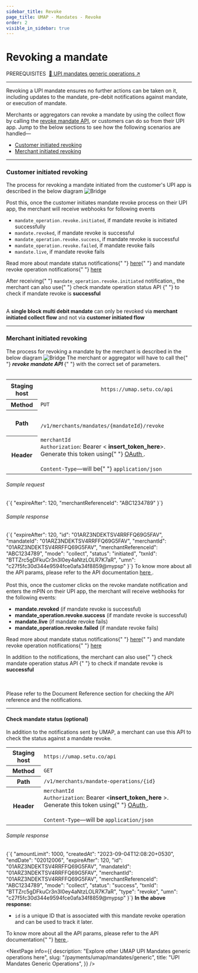 ```yaml
---
sidebar_title: Revoke
page_title: UMAP - Mandates - Revoke
order: 2
visible_in_sidebar: true
---
```


# Revoking a mandate

<Text size="small" weight="600">
    PREREQUISITES&nbsp;
</Text>
<a href="/payments/umap/mandates/generic" target="_self">🌟 UPI mandates generic operations ↗</a>

<hr class="primary" />

Revoking a UPI mandate ensures no further actions can be taken on it, including updates to the mandate, pre-debit notifications against mandate, or execution of mandate.

Merchants or aggregators can revoke a mandate by using the collect flow by calling the <a href="" target="_blank">revoke mandate API</a>, or customers can do so from their UPI app. Jump to the below sections to see how the following scenarios are handled—
- <a href="#customer-initiated-revoking">Customer initiated revoking</a>
- <a href="#merchant-initiated-revoking">Merchant initiated revoking</a>

<hr class="primary" />

### Customer initiated revoking
The process for revoking a mandate initiated from the
customer's UPI app is described in the below diagram
<img
    src="https://storage.googleapis.com/strapi-assets/latest/update-mandate-customer-revoke/update-mandate-customer-revoke.png"
    alt="Bridge"
/>

Post this, once the customer initiates mandate revoke
process on their UPI app, the merchant will receive
webhooks for following events

- <Text><code>mandate_operation.revoke.initiated</code>,&nbsp;if mandate revoke is initiated successfully</Text>
- <Text><code>mandate.revoked</code>,&nbsp;if mandate revoke is successful</Text>
- <Text><code>mandate_operation.revoke.success</code>,&nbsp;if mandate revoke is successful</Text>
- <Text><code>mandate_operation.revoke.failed</code>,&nbsp;if mandate revoke fails</Text>
- <Text><code>mandate.live</code>,&nbsp;if mandate revoke fails</Text>

<p>
    Read more about mandate status notifications{" "}
    <a href="/payments/umap/notifications/mandates">here</a>{" "}
    and mandate revoke operation notifications{" "}
    <a href="/payments/umap/notifications/mandates/revoke">
        here
    </a>
</p>

<p>
    After receiving{" "}
    <code>mandate_operation.revoke.initiated</code> notification,,
    the merchant can also use{" "}
    <Link href="/payments/umap/mandates/generic/revoke#check-mandate-operation-status">
        check mandate operation status API
    </Link>{" "}
    to check if mandate revoke is <b>successful</b>
</p> 
<br/>

<Callout type="tip">
    A <b>single block multi debit mandate</b> can only
    be revoked via <b>merchant initiated collect flow</b> and not via <b>customer initiated flow</b>
</Callout>

<hr class="primary" />

### Merchant initiated revoking
The process for revoking a mandate by the merchant is
described in the below diagram
<img
    src="https://storage.googleapis.com/strapi-assets/latest/update-mandate-merchant-revoke/update-mandate-merchant-revoke.png"
    alt="Bridge"
/>
The merchant or aggregator will have to call the{" "}
<b>
    <i>revoke mandate API</i>
</b>{" "}
with the correct set of parameters. <br></br>
<table>
    <tbody>
        <tr>
            <th>Staging host</th>
            <td>
                <code>
                    https://umap.setu.co/api
                </code>
            </td>
        </tr>
        <tr>
            <th>Method</th>
            <td>
                <code>PUT</code>
            </td>
        </tr>
        <tr>
            <th>Path</th>
            <td>
                <code>
                    /v1/merchants/mandates/&#123;mandateId&#125;/revoke
                </code>
            </td>
        </tr>
        <tr>
            <th>Header</th>
            <td>
                <code>merchantId</code>
                <br />
                <code>Authorization</code>: Bearer &lt;
                <b>insert_token_here</b>&gt;. Generate this
                token using{" "}
                <a
                    href="/payments/umap/api-integration"
                    target="_blank"
                >
                    OAuth
                </a>
                .<br />
                <br />
                <code>Content-Type</code>—will be{" "}
                <code>application/json</code>
            </td>
        </tr>
    </tbody>
</table>
<h6>Sample request</h6>
<CodeBlockWithCopy language="json">
    {`{
"expireAfter": 120,
"merchantReferenceId": "ABC1234789"
}`}
</CodeBlockWithCopy>
<h6>Sample response</h6>
<CodeBlockWithCopy language="json">
    {`{
"expireAfter": 120,
"id": "01ARZ3NDEKTSV4RRFFQ69G5FAV",
"mandateId": "01ARZ3NDEKTSV4RRFFQ69G5FAV",
"merchantId": "01ARZ3NDEKTSV4RRFFQ69G5FAV",
"merchantReferenceId": "ABC1234789",
"mode": "collect",
"status": "initiated",
"txnId": "BTTZrc5gDFkuCr3n3I0ey4aNtzLOLR7K7aR",
"umn": "c27f5fc30d344e9594fce0afa34f8859@mypsp"
}`}
</CodeBlockWithCopy>
To know more about all the API params, please refer to the API
documentation <a
    href="/payments/umap/api-reference#/category~mandates/operation~mandates#revoke"
    target="_blank"
>
    here
</a>.<br/> <br/>
Post this, once the customer clicks on the revoke mandate
notification and enters the mPIN on their UPI app, the
merchant will receive webhooks for the following events:
<ul>
    <li>
        <b>mandate.revoked</b> (if mandate revoke is
        successful)
    </li>
    <li>
        <b>mandate_operation.revoke.success</b> (if mandate
        revoke is successful)
    </li>
    <li>
        <b>mandate.live</b> (if mandate revoke fails)
    </li>
    <li>
        <b>mandate_operation.revoke.failed</b> (if mandate
        revoke fails)
    </li>
</ul>
<p>
    Read more about mandate status notifications{" "}
    <a href="/payments/umap/notifications/mandates">here</a>{" "}
    and mandate revoke operation notifications{" "}
    <a href="/payments/umap/notifications/mandates/revoke">
        here
    </a>
</p>
<p>
    In addition to the notifications, the merchant can also
    use{" "}
    <Link href="/payments/umap/mandates/generic/revoke#check-mandate-operation-status">
        check mandate operation status API
    </Link>{" "}
    to check if mandate revoke is <b>successful</b>
</p> <br></br>
Please refer to the Document Reference section for checking the
API reference and the notifications.

<hr class="primary" />

#### Check mandate status (optional)

In addition to the notifications sent by UMAP, a merchant can use this API to check the status against a mandate revoke.

<table>
    <tbody>
        <tr>
            <th>Staging host</th>
            <td>
                <code>https://umap.setu.co/api</code>
            </td>
        </tr>
        <tr>
            <th>Method</th>
            <td>
                <code>GET</code>
            </td>
        </tr>
        <tr>
            <th>Path</th>
            <td>
                <code>/v1/merchants/mandate-operations/&#123;id&#125;</code>
            </td>
        </tr>
        <tr>
            <th>Header</th>
            <td>
                <code>merchantId</code>
                <br />
                <code>Authorization</code>: Bearer &lt;<b>insert_token_here</b>
                &gt;. Generate this token using{" "}
                <a href="/payments/umap/api-integration" target="_blank">
                    OAuth
                </a>
                .<br />
                <br />
                <code>Content-Type</code>—will be <code>application/json</code>
            </td>
        </tr>
    </tbody>
</table>

<h6>Sample response</h6>
<CodeBlockWithCopy language="json">
    {`{
  "amountLimit": 1000,
  "createdAt": "2023-09-04T12:08:20+0530",
  "endDate": "02012006",
  "expireAfter": 120,
  "id": "01ARZ3NDEKTSV4RRFFQ69G5FAV",
  "mandateId": "01ARZ3NDEKTSV4RRFFQ69G5FAV",
  "merchantId": "01ARZ3NDEKTSV4RRFFQ69G5FAV",
  "merchantReferenceId": "ABC1234789",
  "mode": "collect",
  "status": "success",
  "txnId": "BTTZrc5gDFkuCr3n3I0ey4aNtzLOLR7K7aR",
  "type": "revoke",
  "umn": "c27f5fc30d344e9594fce0afa34f8859@mypsp"
}`}
</CodeBlockWithCopy>
<b>In the above response:</b>
<ul>
    <li>
        <code>id</code> is a unique ID that is associated with this mandate
        revoke operation and can be used to track it later.
    </li>
</ul>

<p>
    To know more about all the API params, please refer to the API documentation{" "}
    <a
        href="/payments/umap/api-reference#/category~mandates/operation~mandates#fetchMandateOperationById"
        target="_blank"
    >
        here
    </a>
    .
</p>

<NextPage
    info={{
        description: "Explore other UMAP UPI Mandates generic operations here",
        slug: "/payments/umap/mandates/generic",
        title: "UPI Mandates Generic Operations",
    }}
/>

